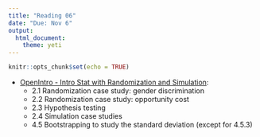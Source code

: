 ```yaml
---
title: "Reading 06"
date: "Due: Nov 6"
output: 
  html_document: 
    theme: yeti
---
```


```r
knitr::opts_chunk$set(echo = TRUE)
```

- [OpenIntro - Intro Stat with Randomization and Simulation](https://drive.google.com/file/d/0B-DHaDEbiOGkRHNndUlBaHVmaGM/view):
    + 2.1 Randomization case study: gender discrimination
    + 2.2 Randomization case study: opportunity cost
    + 2.3 Hypothesis testing
    + 2.4 Simulation case studies
    + 4.5 Bootstrapping to study the standard deviation (except for 4.5.3)
    
    
    





